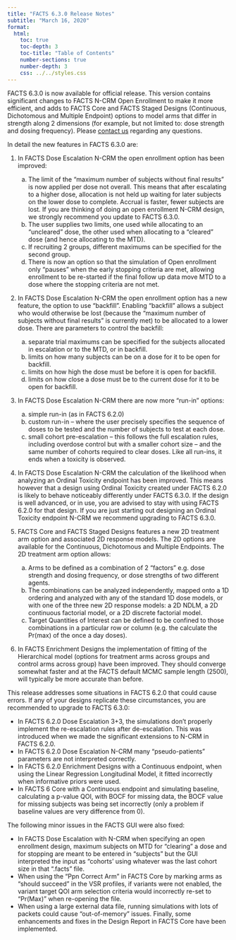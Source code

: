 ```yaml
---
title: "FACTS 6.3.0 Release Notes"
subtitle: "March 16, 2020"
format: 
  html:
    toc: true
    toc-depth: 3
    toc-title: "Table of Contents"
    number-sections: true
    number-depth: 3
    css: ../../styles.css
---
```


FACTS 6.3.0 is now available for official release. This version contains significant changes to FACTS N-CRM Open Enrollment to make it more efficient, and adds to FACTS Core and FACTS Staged Designs (Continuous, Dichotomous and Multiple Endpoint) options to model arms that differ in strength along 2 dimensions (for example, but not limited to: dose strength and dosing frequency). Please [contact us](../../individualPages/contact.qmd) regarding any questions.

In detail the new features in FACTS 6.3.0 are:

1)  In FACTS Dose Escalation N-CRM the open enrollment option has been improved:

    a)  The limit of the “maximum number of subjects without final results” is now applied per dose not overall. This means that after escalating to a higher dose, allocation is not held up waiting for later subjects on the lower dose to complete. Accrual is faster, fewer subjects are lost. If you are thinking of doing an open enrollment N-CRM design, we strongly recommend you update to FACTS 6.3.0.
    b)  The user supplies two limits, one used while allocating to an “uncleared” dose, the other used when allocating to a “cleared” dose (and hence allocating to the MTD).
    c)  If recruiting 2 groups, different maximums can be specified for the second group.
    d)  There is now an option so that the simulation of Open enrollment only “pauses” when the early stopping criteria are met, allowing enrollment to be re-started if the final follow up data move MTD to a dose where the stopping criteria are not met.

2)  In FACTS Dose Escalation N-CRM the open enrollment option has a new feature, the option to use “backfill”. Enabling “backfill” allows a subject who would otherwise be lost (because the “maximum number of subjects without final results” is currently met) to be allocated to a lower dose. There are parameters to control the backfill:

    a)  separate trial maximums can be specified for the subjects allocated in escalation or to the MTD, or in backfill.
    b)  limits on how many subjects can be on a dose for it to be open for backfill.
    c)  limits on how high the dose must be before it is open for backfill.
    d)  limits on how close a dose must be to the current dose for it to be open for backfill.

3)  In FACTS Dose Escalation N-CRM there are now more “run-in” options:

    a)  simple run-in (as in FACTS 6.2.0)
    b)  custom run-in – where the user precisely specifies the sequence of doses to be tested and the number of subjects to test at each dose.
    c)  small cohort pre-escalation – this follows the full escalation rules, including overdose control but with a smaller cohort size – and the same number of cohorts required to clear doses. Like all run-ins, it ends when a toxicity is observed.

4)  In FACTS Dose Escalation N-CRM the calculation of the likelihood when analyzing an Ordinal Toxicity endpoint has been improved. This means however that a design using Ordinal Toxicity created under FACTS 6.2.0 is likely to behave noticeably differently under FACTS 6.3.0. If the design is well advanced, or in use, you are advised to stay with using FACTS 6.2.0 for that design. If you are just starting out designing an Ordinal Toxicity endpoint N-CRM we recommend upgrading to FACTS 6.3.0.

5)  FACTS Core and FACTS Staged Designs features a new 2D treatment arm option and associated 2D response models. The 2D options are available for the Continuous, Dichotomous and Multiple Endpoints. The 2D treatment arm option allows:

    a)  Arms to be defined as a combination of 2 “factors” e.g. dose strength and dosing frequency, or dose strengths of two different agents.
    b)  The combinations can be analyzed independently, mapped onto a 1D ordering and analyzed with any of the standard 1D dose models, or with one of the three new 2D response models: a 2D NDLM, a 2D continuous factorial model, or a 2D discrete factorial model.
    c)  Target Quantities of Interest can be defined to be confined to those combinations in a particular row or column (e.g. the calculate the Pr(max) of the once a day doses).

6)  In FACTS Enrichment Designs the implementation of fitting of the Hierarchical model (options for treatment arms across groups and control arms across group) have been improved. They should converge somewhat faster and at the FACTS default MCMC sample length (2500), will typically be more accurate than before.

This release addresses some situations in FACTS 6.2.0 that could cause errors. If any of your designs replicate these circumstances, you are recommended to upgrade to FACTS 6.3.0:

-   In FACTS 6.2.0 Dose Escalation 3+3, the simulations don’t properly implement the re-escalation rules after de-escalation. This was introduced when we made the significant extensions to N-CRM in FACTS 6.2.0.
-   In FACTS 6.2.0 Dose Escalation N-CRM many “pseudo-patients” parameters are not interpreted correctly.
-   In FACTS 6.2.0 Enrichment Designs with a Continuous endpoint, when using the Linear Regression Longitudinal Model, it fitted incorrectly when informative priors were used.
-   In FACTS 6 Core with a Continuous endpoint and simulating baseline, calculating a p-value QOI, with BOCF for missing data, the BOCF value for missing subjects was being set incorrectly (only a problem if baseline values are very difference from 0).

The following minor issues in the FACTS GUI were also fixed:

-   In FACTS Dose Escalation with N-CRM when specifying an open enrollment design, maximum subjects on MTD for “clearing” a dose and for stopping are meant to be entered in “subjects” but the GUI interpreted the input as “cohorts’ using whatever was the last cohort size in that “.facts” file.
-   When using the “Ppn Correct Arm” in FACTS Core by marking arms as “should succeed” in the VSR profiles, if variants were not enabled, the variant target QOI arm selection criteria would incorrectly re-set to “Pr(Max)” when re-opening the file.
-   When using a large external data file, running simulations with lots of packets could cause “out-of-memory” issues. Finally, some enhancements and fixes in the Design Report in FACTS Core have been implemented.
